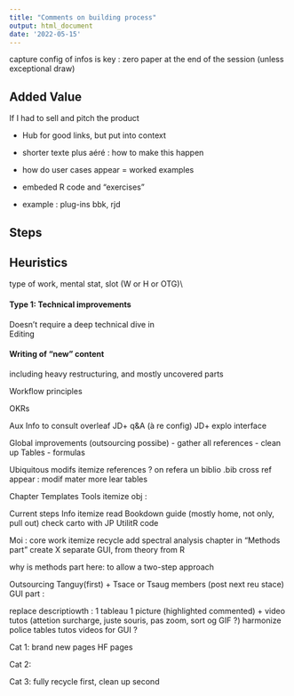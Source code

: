 ```yaml
---
title: "Comments on building process"
output: html_document
date: '2022-05-15'
---
```


capture config of infos is key : zero paper at the end of the session 
(unless exceptional draw)

## Added Value
If I had to sell and pitch the product

* Hub for good links, but put into context

* shorter texte plus aéré : how to make this happen 

* how do user cases appear = worked examples 

* embeded R code  and "exercises"

*  example : plug-ins bbk, rjd 


## Steps

## Heuristics
type of work, mental stat, slot (W or H or OTG)\\

#### Type 1: Technical improvements
Doesn't require a deep technical dive in  
Editing


#### Writing of "new" content

including heavy restructuring, 
and mostly uncovered parts 



Workflow principles

OKRs

Aux Info to consult 
overleaf JD+ q&A (à re config)
JD+ explo interface 

Global improvements 
(outsourcing possibe)
- gather all references
- clean up Tables 
- formulas

Ubiquitous modifs
itemize
     references ? on refera un biblio .bib
     cross ref appear : modif mater 
     more lear tables


Chapter Templates
Tools
itemize
     obj : 


Current steps
Info 
itemize
     read Bookdown guide (mostly home, not only, pull out)
     check carto with JP 
     UtilitR code


Moi : core work 
itemize
     recycle
     add spectral analysis chapter in "Methods part"
     create X
     separate GUI, from theory from R


why is methods part here: to allow a two-step approach


Outsourcing
Tanguy(first) + Tsace or Tsaug members (post next reu stace)
GUI part : 

replace descriptiowth : 1 tableau 1 picture (highlighted commented)
+ video tutos (attetion surcharge, juste souris, pas zoom, sort og GIF ?)
     harmonize police 
     tables
     tutos videos for GUI ?
     
    


Cat 1: brand new pages
HF pages


Cat 2: 

Cat 3: fully recycle first, clean up second

